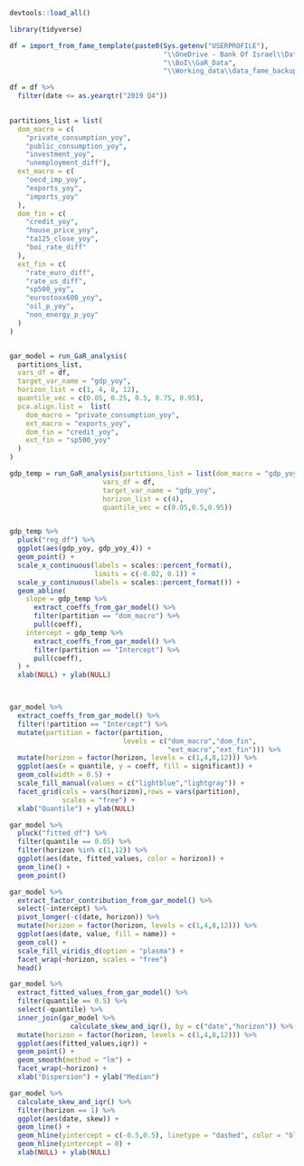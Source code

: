 
```r

devtools::load_all()

library(tidyverse)

```

```r

df = import_from_fame_template(paste0(Sys.getenv("USERPROFILE"),
                                      "\\OneDrive - Bank Of Israel\\Data",
                                      "\\BoI\\GaR_Data",
                                      "\\Working_data\\data_fame_backup.csv"))

df = df %>% 
  filter(date <= as.yearqtr("2019 Q4"))
  

```

```r

partitions_list = list(
  dom_macro = c(
    "private_consumption_yoy",
    "public_consumption_yoy",
    "investment_yoy",
    "unemployment_diff"),
  ext_macro = c(
    "oecd_imp_yoy",
    "exports_yoy",
    "imports_yoy"
  ),
  dom_fin = c(
    "credit_yoy",
    "house_price_yoy",
    "ta125_close_yoy",
    "boi_rate_diff"
  ),
  ext_fin = c(
    "rate_euro_diff",
    "rate_us_diff",
    "sp500_yoy",
    "eurostoxx600_yoy",
    "oil_p_yoy",
    "non_energy_p_yoy"
  )
)


gar_model = run_GaR_analysis(
  partitions_list,
  vars_df = df,
  target_var_name = "gdp_yoy",
  horizon_list = c(1, 4, 8, 12),
  quantile_vec = c(0.05, 0.25, 0.5, 0.75, 0.95),
  pca.align.list =  list(
    dom_macro = "private_consumption_yoy",
    ext_macro = "exports_yoy",
    dom_fin = "credit_yoy",
    ext_fin = "sp500_yoy"
  )
)


```


```r

gdp_temp = run_GaR_analysis(partitions_list = list(dom_macro = "gdp_yoy"),
                       vars_df = df,
                       target_var_name = "gdp_yoy",
                       horizon_list = c(4),
                       quantile_vec = c(0.05,0.5,0.95))


gdp_temp %>%
  pluck("reg_df") %>%
  ggplot(aes(gdp_yoy, gdp_yoy_4)) +
  geom_point() +
  scale_x_continuous(labels = scales::percent_format(),
                     limits = c(-0.02, 0.1)) +
  scale_y_continuous(labels = scales::percent_format()) +
  geom_abline(
    slope = gdp_temp %>%
      extract_coeffs_from_gar_model() %>%
      filter(partition == "dom_macro") %>%
      pull(coeff),
    intercept = gdp_temp %>%
      extract_coeffs_from_gar_model() %>%
      filter(partition == "Intercept") %>%
      pull(coeff),
  ) +
  xlab(NULL) + ylab(NULL)




```

```r

gar_model %>% 
  extract_coeffs_from_gar_model() %>% 
  filter(!partition == "Intercept") %>% 
  mutate(partition = factor(partition,
                            levels = c("dom_macro","dom_fin",
                                       "ext_macro","ext_fin"))) %>% 
  mutate(horizon = factor(horizon, levels = c(1,4,8,12))) %>% 
  ggplot(aes(x = quantile, y = coeff, fill = significant)) + 
  geom_col(width = 0.5) + 
  scale_fill_manual(values = c("lightblue","lightgray")) + 
  facet_grid(cols = vars(horizon),rows = vars(partition),
             scales = "free") + 
  xlab("Quantile") + ylab(NULL)

```

```r

gar_model %>% 
  pluck("fitted_df") %>% 
  filter(quantile == 0.05) %>% 
  filter(horizon %in% c(1,12)) %>% 
  ggplot(aes(date, fitted_values, color = horizon)) + 
  geom_line() + 
  geom_point()

```

```r

gar_model %>% 
  extract_factor_contribution_from_gar_model() %>% 
  select(-intercept) %>% 
  pivot_longer(-c(date, horizon)) %>% 
  mutate(horizon = factor(horizon, levels = c(1,4,8,12))) %>% 
  ggplot(aes(date, value, fill = name)) + 
  geom_col() + 
  scale_fill_viridis_d(option = "plasma") + 
  facet_wrap(~horizon, scales = "free")
  head()

```

```r

gar_model %>% 
  extract_fitted_values_from_gar_model() %>% 
  filter(quantile == 0.5) %>% 
  select(-quantile) %>% 
  inner_join(gar_model %>% 
               calculate_skew_and_iqr(), by = c("date","horizon")) %>% 
  mutate(horizon = factor(horizon, levels = c(1,4,8,12))) %>% 
  ggplot(aes(fitted_values,iqr)) + 
  geom_point() + 
  geom_smooth(method = "lm") + 
  facet_wrap(~horizon) + 
  xlab("Dispersion") + ylab("Median")

```

```r

gar_model %>% 
  calculate_skew_and_iqr() %>% 
  filter(horizon == 1) %>% 
  ggplot(aes(date, skew)) + 
  geom_line() + 
  geom_hline(yintercept = c(-0.5,0.5), linetype = "dashed", color = "blue") + 
  geom_hline(yintercept = 0) + 
  xlab(NULL) + ylab(NULL)

```

